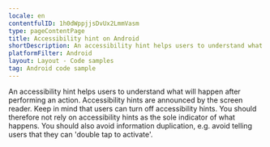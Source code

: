 ```yaml
---
locale: en
contentfulID: 1h0dWppjjsDvUx2LmmVasm
type: pageContentPage
title: Accessibility hint on Android
shortDescription: An accessibility hint helps users to understand what will happen after performing an action.
platformFilter: Android
layout: Layout - Code samples
tag: Android code sample
---
```


An accessibility hint helps users to understand what will happen after performing an action. Accessibility hints are announced by the screen reader. Keep in mind that users can turn off accessibility hints. You should therefore not rely on accessibility hints as the sole indicator of what happens. You should also avoid information duplication, e.g. avoid telling users that they can 'double tap to activate'.

<CodeSample id="accessibility-hint" locale="en" platform="android"/>
